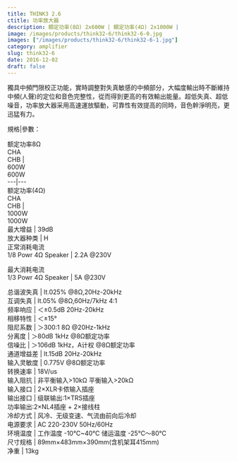 ```yaml
---
title: THINK3 2.6
ctitle: 功率放大器
description: 額定功率(8Ω) 2x600W | 額定功率(4Ω) 2x1000W | 
image: /images/products/think32-6/think32-6-0.jpg
images: ["/images/products/think32-6/think32-6-1.jpg"]
category: amplifier
slug: think32-6
date: 2016-12-02
draft: false
---
```


  
獨具中頻門限校正功能，實時調整對失真敏感的中頻部分，大幅度輸出時不斷維持中頻(人聲)的定位和音色完整性，從而得到更高的有效輸出能量。超低失真、超低噪音，功率放大器采用高速運放驅動，可靠性有效提高的同時，音色幹淨明亮，更迅猛有力。  
  
  
  
  
規格|參數：  
  
  
  
  
额定功率8Ω  
CHA  
CHB  |    
600W  
600W  
---|---  
额定功率(4Ω)  
CHA  
CHB  |    
1000W  
1000W  
最大增益  |  39dB   
放大器种类  |  H   
正常消耗电流  
1/8 Powr 4Ω Speaker  |  2.2A @230V  
  
最大消耗电流  
1/3 Powr 4Ω Speaker  |  5A @230V  
  
总谐波失真  |  lt.025% @8Ω,20Hz-20kHz   
互调失真  |  lt.05% @8Ω,60Hz/7kHz 4:1   
频率响应  | ＜±0.5dB 20Hz-20kHz   
相移特性  | ＜±15°   
阻尼系数  | ＞300:1 8Ω @20Hz-1kHz   
分离度  | ＞80dB 1kHz @8Ω额定功率   
信噪比  | ＞106dB 1kHz，A计权 @8Ω额定功率   
通道增益差  |  lt.15dB 20Hz-20kHz   
输入灵敏度  |  0.775V @8Ω额定功率   
转换速率  |  18V/us[](http://www.3g-sys.com/beta1/UploadFiles_5023/201310/2013101516414781.jpg)  
输入阻抗  |  非平衡输入>10kΩ 平衡输入>20kΩ   
输入接口  |  2×XLR卡侬输入插座   
输出接口  |  级联输出:1×TRS插座  
功率输出:2×NL4插座 + 2×接线柱  
冷却方式  |  风冷、无级变速、气流由前向后冷却   
电源要求  |  AC 220-230V 50Hz/60Hz   
环境温度  |  工作温度 -10℃~40℃  储运温度 -25℃～80℃   
尺寸规格  |  89mm×483mm×390mm(含机架耳415mm)   
净重  |  13kg   
  
  
  
  


